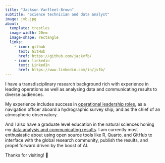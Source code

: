 ```yaml
---
title: "Jackson Vanfleet-Brown"
subtitle: "Science technician and data analyst"
image: jvb.jpg
about:
  template: trestles
  image-width: 20em
  image-shape: rectangle
  links: 
    - icon: github
      text: GitHub
      href: https://github.com/jackvfb/
    - icon: linkedin
      text: LinkedIn
      href: https://www.linkedin.com/in/jvfb/
---
```


I have a transdisciplinary research background rich with experience in leading operations as well as analysing data and communicating results to diverse audiences.

My experience includes success in [operational leadership roles](cv.qmd), as a navigation officer aboard a hydrographic survey ship, and as the chief of an atmospheric observatory.

And I also have a graduate level education in the natural sciences honing my [data analysis and communicating results](graphics.qmd). I am currently most enthusiastic about using open source tools like R, Quarto, and GitHub to interface with the global research community, publish the results, and propel forward driven by the boost of AI.

Thanks for visiting! 👋